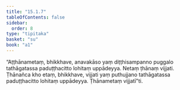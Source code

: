 ```yaml
---
title: "15.1.7"
tableOfContents: false
sidebar:
  order: 8
type: "tipitaka"
basket: "su"
book: "a1"
---
```



<DynamicBreadcrumb />

<Division number="274" book="a1" bookNo="15" page="29">

<Paragraph number="364" book="a1">
“Aṭṭhānametaṃ, bhikkhave, anavakāso yaṃ diṭṭhisampanno puggalo tathāgatassa paduṭṭhacitto lohitaṃ uppādeyya. Netaṃ ṭhānaṃ vijjati. Ṭhānañca kho etaṃ, bhikkhave, vijjati yaṃ puthujjano tathāgatassa paduṭṭhacitto lohitaṃ uppādeyya. Ṭhānametaṃ vijjatī”ti.
</Paragraph>
</Division>